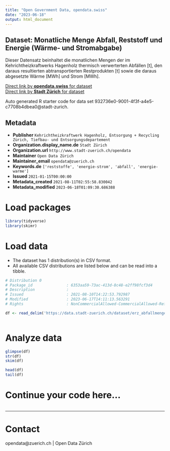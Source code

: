 ```yaml
---
title: "Open Government Data, opendata.swiss"
date: "2023-06-18"
output: html_document
---
```


## Dataset: Monatliche Menge Abfall, Reststoff und Energie (Wärme- und Stromabgabe)

Dieser Datensatz beinhaltet die monatlichen Mengen der im Kehrichtheizkraftwerks Hagenholz thermisch verwerterten Abfällen [t], den daraus resultierten abtransportierten Restprodukten [t] sowie die daraus abgesetzte Wärme [MWh] und Strom [MWh]. 

[Direct link by **opendata.swiss** for dataset](https://opendata.swiss/de/dataset/monatliche-menge-abfall-restoff-und-energie-warme-und-stromabgabe)<br>
[Direct link by **Stadt Zürich** for dataset](https://data.stadt-zuerich.ch/dataset/erz_abfallmenge_energie_khkw)

Auto generated R starter code for data set 932736e0-9001-4f3f-a4e5-c7708b4dbea0@stadt-zurich.

## Metadata

- **Publisher** `Kehrichtheizkraftwerk Hagenholz, Entsorgung + Recycling Zürich, Tiefbau- und Entsorgungsdepartement`
- **Organization.display_name.de** `Stadt Zürich`
- **Organization.url** `http://www.stadt-zuerich.ch/opendata`
- **Maintainer** `Open Data Zürich`
- **Maintainer_email** `opendata@zuerich.ch`
- **Keywords.de** `['reststoffe', 'energie-strom', 'abfall', 'energie-warme']`
- **Issued** `2021-01-15T00:00:00`
- **Metadata_created** `2021-08-11T02:55:58.830042`
- **Metadata_modified** `2023-06-18T01:09:30.686388`


# Load packages

```r

library(tidyverse)
library(skimr)

```

# Load data

-   The dataset has 1 distribution(s) in CSV format.
-   All available CSV distributions are listed below and can be read into a tibble.

```r

# Distribution 0
# Package_id               : 6353aa59-73ac-413d-8c48-e2ff98fcf3d4
# Description              : 
# Issued                   : 2021-08-10T14:22:53.792987
# Modified                 : 2023-06-17T14:11:13.563291
# Rights                   : NonCommercialAllowed-CommercialAllowed-ReferenceNotRequired

df <- read_delim('https://data.stadt-zuerich.ch/dataset/erz_abfallmenge_energie_khkw/download/abfallmenge_energie_khkw.csv')



```

# Analyze data

```r

glimpse(df)
str(df)
skim(df)

head(df)
tail(df)

```

# Continue your code here...

```r

```

------------------------------------------------------------------------

# Contact

opendata@zuerich.ch | Open Data Zürich
